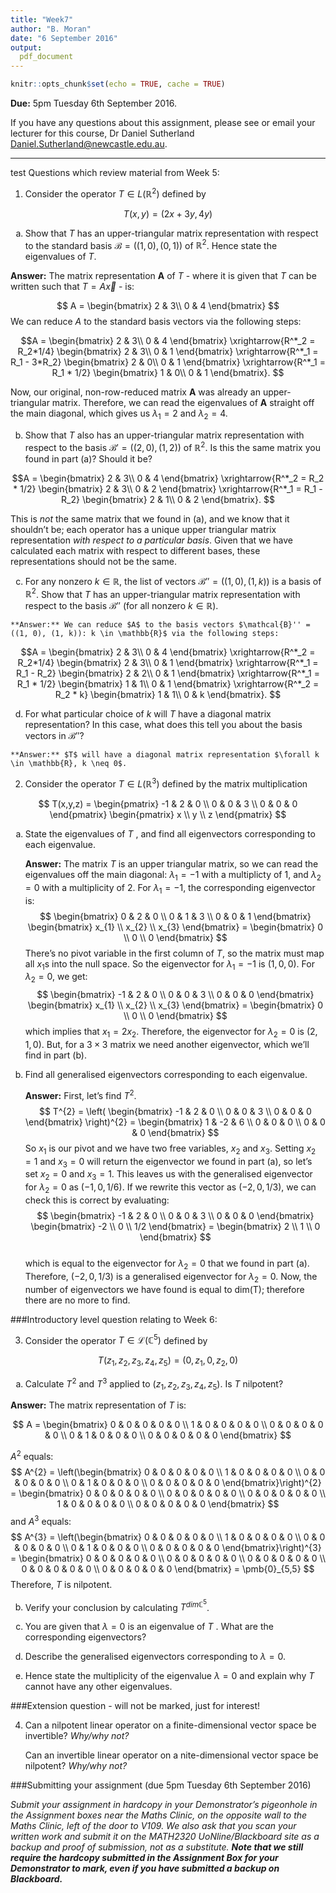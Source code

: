 ```yaml
---
title: "Week7"
author: "B. Moran"
date: "6 September 2016"
output: 
  pdf_document
---
```


```r
knitr::opts_chunk$set(echo = TRUE, cache = TRUE)
```
**Due:** 5pm Tuesday 6th September 2016.

If you have any questions about this assignment, please see or email your lecturer for this course, Dr Daniel Sutherland <Daniel.Sutherland@newcastle.edu.au>.

***
test
Questions which review material from Week 5:

1. Consider the operator $T \in L(\mathbb{\mathbb{R}}^{2})$ defined by

$$T (x,y) = (2x + 3y, 4y)$$

(a)	Show that $T$ has an upper-triangular matrix representation with respect to the standard basis $\mathcal{B} = ((1, 0), (0, 1))$ of $\mathbb{\mathbb{R}}^{2}$. Hence state the eigenvalues of $T$.

**Answer:** The matrix representation **A** of $T$ - where it is given that $T$ can be written such that $T = A\vec{x}$ - is:

  $$
    A = 
      \begin{bmatrix}
      2 & 3\\ 0 & 4
      \end{bmatrix}
  $$
  We can reduce $A$ to the standard basis vectors via the following steps:

  $$A =
    \begin{bmatrix} 
    2 & 3\\ 0 & 4 
    \end{bmatrix} 
    \xrightarrow{R^*_2 = R_2*1/4} 
    \begin{bmatrix} 
    2 & 3\\ 0 & 1
    \end{bmatrix} 
    \xrightarrow{R^*_1 = R_1 - 3*R_2} 
    \begin{bmatrix} 
    2 & 0\\ 0 & 1
    \end{bmatrix} 
    \xrightarrow{R^*_1 = R_1 * 1/2} 
    \begin{bmatrix} 
    1 & 0\\ 0 & 1
    \end{bmatrix}.
  $$
  
Now, our original, non-row-reduced matrix **A** was already an upper-triangular matrix. Therefore, we can read the eigenvalues of **A** straight off the main diagonal, which gives us $\lambda_{1} = 2$ and $\lambda_{2} = 4$.

(b)	Show that $T$ also has an upper-triangular matrix representation with respect to the basis $\mathcal{B}' = ((2, 0), (1, 2))$ of $\mathbb{\mathbb{R}}^{2}$. Is this the same matrix you found in part (a)? Should it be?

  $$A =
    \begin{bmatrix} 
    2 & 3\\ 0 & 4 
    \end{bmatrix} 
    \xrightarrow{R^*_2 = R_2 * 1/2} 
    \begin{bmatrix} 
    2 & 3\\ 0 & 2
    \end{bmatrix} 
    \xrightarrow{R^*_1 = R_1 - R_2} 
    \begin{bmatrix} 
    2 & 1\\ 0 & 2
    \end{bmatrix}.
  $$
  
  This is *not* the same matrix that we found in (a), and we know that it shouldn't be; each operator has a unique upper triangular matrix representation *with respect to a particular basis*. Given that we have calculated each matrix with respect to different bases, these representations should not be the same.

  (c)	For any nonzero $k \in \mathbb{R}$, the list of vectors $\mathcal{B}'' = ((1, 0), (1, k))$ is a basis of $\mathbb{\mathbb{R}}^{2}$. Show that $T$ has an upper-triangular matrix representation with respect to the basis $\mathcal{B}''$ (for all nonzero $k \in \mathbb{R})$.
  
    **Answer:** We can reduce $A$ to the basis vectors $\mathcal{B}'' = ((1, 0), (1, k)): k \in \mathbb{R}$ via the following steps:

  $$A =
    \begin{bmatrix} 
    2 & 3\\ 0 & 4 
    \end{bmatrix} 
    \xrightarrow{R^*_2 = R_2*1/4} 
    \begin{bmatrix} 
    2 & 3\\ 0 & 1
    \end{bmatrix} 
    \xrightarrow{R^*_1 = R_1 - R_2} 
    \begin{bmatrix} 
    2 & 2\\ 0 & 1
    \end{bmatrix} 
    \xrightarrow{R^*_1 = R_1 * 1/2} 
    \begin{bmatrix} 
    1 & 1\\ 0 & 1
    \end{bmatrix}
        \xrightarrow{R^*_2 = R_2 * k} 
    \begin{bmatrix} 
    1 & 1\\ 0 & k
    \end{bmatrix}.
  $$

  (d)	For what particular choice of $k$ will $T$ have a diagonal matrix representation? In this case, what does this tell you about the basis vectors in $\mathcal{B}''$?

    **Answer:** $T$ will have a diagonal matrix representation $\forall k \in \mathbb{R}, k \neq 0$.
    
    
2. Consider the operator $T \in L(\mathbb{\mathbb{R}}^{3})$ defined by the matrix multiplication

  $$
    T(x,y,z) = 
      \begin{pmatrix} 
      -1 & 2 & 0 \\ 0 & 0 & 3 \\ 0 & 0 & 0 
      \end{pmatrix}
      \begin{pmatrix}
      x \\ y \\ z 
      \end{pmatrix}
  $$
  


(a)	State the eigenvalues of $T$ , and  find all eigenvectors corresponding to each eigenvalue.

    **Answer:** The matrix $T$ is an upper triangular matrix, so we can read the eigenvalues off the main diagonal: $\lambda_{1} = -1$ with a multiplicty of $1$, and $\lambda_{2} = 0$ with a multiplicity of $2$.
    For $\lambda_{1} = -1$, the corresponding eigenvector is:
    $$
      \begin{bmatrix} 
        0 & 2 & 0 \\ 
        0 & 1 & 3 \\ 
        0 & 0 & 1
      \end{bmatrix} 
      \begin{bmatrix} 
        x_{1} \\
        x_{2} \\
        x_{3}
      \end{bmatrix} 
      =
      \begin{bmatrix} 
        0 \\
        0 \\
        0
      \end{bmatrix}
    $$
There's no pivot variable in the first column of $T$, so the matrix must map all $x_{1}$s into the null space. So the eigenvector for $\lambda_{1} = -1$ is $(1,0,0)$.
For $\lambda_{2} = 0$, we get:
    $$
      \begin{bmatrix} 
        -1 & 2 & 0 \\ 
        0 & 0 & 3 \\ 
        0 & 0 & 0
      \end{bmatrix} 
      \begin{bmatrix} 
        x_{1} \\
        x_{2} \\
        x_{3}
      \end{bmatrix} 
      =
      \begin{bmatrix} 
        0 \\
        0 \\
        0
      \end{bmatrix}
    $$
which implies that $x_{1} = 2x_{2}$. Therefore, the eigenvector for $\lambda_{2} = 0$ is $(2,1,0)$. But, for a $3\times3$ matrix we need another eigenvector, which we'll find in part (b).

(b)	Find all generalised eigenvectors corresponding to each eigenvalue.

    **Answer:** First, let's find $T^{2}$.
    $$
      T^{2}
      =
      \left(
        \begin{bmatrix} 
          -1 & 2 & 0 \\ 
          0 & 0 & 3 \\ 
          0 & 0 & 0
        \end{bmatrix}
      \right)^{2}
      =
      \begin{bmatrix} 
        1 & -2 & 6 \\ 
        0 & 0 & 0 \\ 
        0 & 0 & 0
      \end{bmatrix}
    $$
So $x_{1}$ is our pivot and we have two free variables, $x_{2}$ and $x_{3}$. Setting $x_{2}=1$ and $x_{3}=0$ will return the eigenvector we found in part (a), so let's set $x_{2}=0$ and $x_{3}=1$. This leaves us with the generalised eigenvector for $\lambda_{2} = 0$ as $(-1, 0, 1/6)$. If we rewrite this vector as $(-2, 0, 1/3)$, we can check this is correct by evaluating:
    $$
      \begin{bmatrix} 
        -1 & 2 & 0 \\ 
        0 & 0 & 3 \\ 
        0 & 0 & 0
      \end{bmatrix} 
      \begin{bmatrix} 
        -2 \\
        0 \\
        1/2
      \end{bmatrix} 
      =
      \begin{bmatrix} 
        2 \\
        1 \\
        0
      \end{bmatrix}
    $$  
which is equal to the eigenvector for $\lambda_{2} = 0$ that we found in part (a). Therefore, $(-2, 0, 1/3)$ is a generalised eigenvector for $\lambda_{2} = 0$. Now, the number of eigenvectors we have found is equal to dim(T); therefore there are no more to find.

###Introductory level question relating to Week 6:

3. Consider the operator $T \in \mathcal{L}(\mathbb{C}^{5})$ defined by

$$T(z_{1}, z_{2}, z_{3}, z_{4}, z_{5}) = (0, z_{1}, 0, z_{2}, 0)$$

(a)	Calculate $T^{2}$ and $T^{3}$ applied to $(z_{1}, z_{2}, z_{3}, z_{4}, z_{5})$. Is $T$ nilpotent?

**Answer:** The matrix representation of $T$ is:

  $$
    A = 
      \begin{bmatrix}
      0 & 0 & 0 & 0 & 0 \\ 
      1 & 0 & 0 & 0 & 0 \\ 
      0 & 0 & 0 & 0 & 0 \\ 
      0 & 1 & 0 & 0 & 0 \\
      0 & 0 & 0 & 0 & 0
      \end{bmatrix}
  $$

$A^{2}$ equals:
  $$
    A^{2} = 
      \left(\begin{bmatrix}
      0 & 0 & 0 & 0 & 0 \\ 
      1 & 0 & 0 & 0 & 0 \\ 
      0 & 0 & 0 & 0 & 0 \\ 
      0 & 1 & 0 & 0 & 0 \\
      0 & 0 & 0 & 0 & 0
      \end{bmatrix}\right)^{2}
      =
      \begin{bmatrix}
      0 & 0 & 0 & 0 & 0 \\ 
      0 & 0 & 0 & 0 & 0 \\ 
      0 & 0 & 0 & 0 & 0 \\ 
      1 & 0 & 0 & 0 & 0 \\
      0 & 0 & 0 & 0 & 0
      \end{bmatrix}
  $$
and $A^{3}$ equals:
  $$
    A^{3} = 
      \left(\begin{bmatrix}
      0 & 0 & 0 & 0 & 0 \\ 
      1 & 0 & 0 & 0 & 0 \\ 
      0 & 0 & 0 & 0 & 0 \\ 
      0 & 1 & 0 & 0 & 0 \\
      0 & 0 & 0 & 0 & 0
      \end{bmatrix}\right)^{3}
      =
      \begin{bmatrix}
      0 & 0 & 0 & 0 & 0 \\ 
      0 & 0 & 0 & 0 & 0 \\ 
      0 & 0 & 0 & 0 & 0 \\ 
      0 & 0 & 0 & 0 & 0 \\
      0 & 0 & 0 & 0 & 0
      \end{bmatrix}
      =
      \pmb{0}_{5,5}
  $$
Therefore, $T$ is nilpotent.

  (b)	Verify your conclusion by calculating $T^{dim \mathbb{C}^{5}}$.
  
  (c)	You are given that  $\lambda = 0$ is an eigenvalue of $T$ . What are the corresponding eigenvectors?

(d)	Describe the generalised eigenvectors corresponding to $\lambda = 0$.

(e)	Hence state the multiplicity of the eigenvalue $\lambda = 0$ and explain why $T$ cannot have any other eigenvalues.

###Extension question - will not be marked, just for interest!

4.	Can a nilpotent linear operator on a  finite-dimensional vector space be invertible? *Why/why not?*
  
    Can an invertible linear operator on a  nite-dimensional vector space be nilpotent? *Why/why not?*


###Submitting your assignment (due 5pm Tuesday 6th September 2016)

*Submit your assignment in hardcopy in your Demonstrator's pigeonhole in the Assignment boxes near the Maths Clinic, on the opposite wall to the Maths Clinic, left of the door to V109. We also ask that you scan your written work and submit it on the MATH2320 UoNline/Blackboard site as a backup and proof of submission, not as a substitute. __Note that we still require the hardcopy submitted in the Assignment Box for your Demonstrator to mark, even if you have submitted a backup on Blackboard.__*

    

